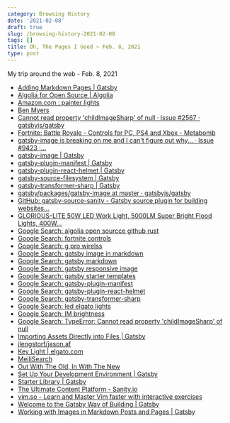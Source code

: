 ```yaml
---
category: Browsing History
date: '2021-02-08'
draft: true
slug: /browsing-history-2021-02-08
tags: []
title: Oh, The Pages I Goed ~ Feb. 8, 2021
type: post
---
```



My trip around the web - Feb. 8, 2021

- [Adding Markdown Pages | Gatsby](https://www.gatsbyjs.com/docs/how-to/routing/adding-markdown-pages/)
- [Algolia for Open Source | Algolia](https://www.algolia.com/for-open-source/)
- [Amazon.com : painter lights](https://www.amazon.com/s?k=painter+lights&ref=nb_sb_noss_1)
- [Ben Myers](https://benmyers.dev/)
- [Cannot read property 'childImageSharp' of null · Issue #2567 · gatsbyjs/gatsby](https://github.com/gatsbyjs/gatsby/issues/2567)
- [Fortnite: Battle Royale - Controls for PC, PS4 and Xbox - Metabomb](https://www.metabomb.net/fortnite-battle-royale/gameplay-guides/fortnite-battle-royale-controls-for-pc-ps4-and-xbox-one)
- [gatsby-image is breaking on me and I can't figure out why... · Issue #9423 ·...](https://github.com/gatsbyjs/gatsby/issues/9423)
- [gatsby-image | Gatsby](https://www.gatsbyjs.com/plugins/gatsby-image/#two-types-of-responsive-images)
- [gatsby-plugin-manifest | Gatsby](https://www.gatsbyjs.com/plugins/gatsby-plugin-manifest/)
- [gatsby-plugin-react-helmet | Gatsby](https://www.gatsbyjs.com/plugins/gatsby-plugin-react-helmet/)
- [gatsby-source-filesystem | Gatsby](https://www.gatsbyjs.com/plugins/gatsby-source-filesystem/#gatsby-source-filesystem)
- [gatsby-transformer-sharp | Gatsby](https://www.gatsbyjs.com/plugins/gatsby-transformer-sharp/)
- [gatsby/packages/gatsby-image at master · gatsbyjs/gatsby](https://github.com/gatsbyjs/gatsby/tree/master/packages/gatsby-image)
- [GitHub: gatsby-source-sanity - Gatsby source plugin for building websites...](https://github.com/sanity-io/gatsby-source-sanity)
- [GLORIOUS-LITE 50W LED Work Light, 5000LM Super Bright Flood Lights, 400W...](https://www.amazon.com/dp/B07K4917LN/)
- [Google Search: algolia open sourcce github rust](https://www.google.com/search?newwindow=1&client=safari&rls=en&ei=HOAhYND9L-bv5gLnq4iQBg&q=algolia+open+sourcce+github+rust&oq=algolia+open+sourcce+github+rust&gs_lcp=CgZwc3ktYWIQAzIFCAAQzQI6BwgAEEcQsAM6BwghEAoQoAE6BwghEAoQqwJQj01Y5lhgvVxoBHABeACAAXOIAdAGkgEDNi4zmAEAoAEBqgEHZ3dzLXdpesgBCMABAQ&sclient=psy-ab&ved=0ahUKEwjQ-7yvztvuAhXmt1kKHecVAmIQ4dUDCAw&uact=5)
- [Google Search: fortnite controls](https://www.google.com/search?client=safari&rls=en&q=fortnite+controls&ie=UTF-8&oe=UTF-8)
- [Google Search: g pro wirelss](https://www.google.com/search?client=safari&rls=en&q=g+pro+wirelss&ie=UTF-8&oe=UTF-8)
- [Google Search: gatsby image in markdown](https://www.google.com/search?client=safari&rls=en&q=gatsby+image+in+markdown&ie=UTF-8&oe=UTF-8)
- [Google Search: gatsby markdown](https://www.google.com/search?client=safari&rls=en&q=gatsby+markdown&ie=UTF-8&oe=UTF-8)
- [Google Search: gatsby responsive image](https://www.google.com/search?client=safari&rls=en&q=gatsby+responsive+image&ie=UTF-8&oe=UTF-8)
- [Google Search: gatsby starter templates](https://www.google.com/search?client=safari&rls=en&q=gatsby+starter+templates&ie=UTF-8&oe=UTF-8)
- [Google Search: gatsby-plugin-manifest](https://www.google.com/search?client=safari&rls=en&q=gatsby-plugin-manifest&ie=UTF-8&oe=UTF-8)
- [Google Search: gatsby-plugin-react-helmet](https://www.google.com/search?client=safari&rls=en&q=gatsby-plugin-react-helmet&ie=UTF-8&oe=UTF-8)
- [Google Search: gatsby-transformer-sharp](https://www.google.com/search?client=safari&rls=en&q=gatsby-transformer-sharp&ie=UTF-8&oe=UTF-8)
- [Google Search: led elgato lights](https://www.google.com/search?client=safari&rls=en&q=led+elgato+lights&ie=UTF-8&oe=UTF-8)
- [Google Search: lM brightness](https://www.google.com/search?newwindow=1&client=safari&rls=en&ei=eBMiYIerOOKMggesz6HIDg&q=lM+brightness&oq=lM+brightness&gs_lcp=CgZwc3ktYWIQAzIECAAQQzIECAAQQzIGCAAQBRAeMgYIABAFEB4yBggAEAUQHjIGCAAQBRAeMgYIABAFEB4yBggAEAUQHjIGCAAQBRAeMgYIABAFEB46BwgAEEcQsANQ1SJY1SJgviZoAXACeACAAf0BiAHkApIBBTAuMS4xmAEAoAEBqgEHZ3dzLXdpesgBCMABAQ&sclient=psy-ab&ved=0ahUKEwiHx_-s_9vuAhVihuAKHaxnCOkQ4dUDCAw&uact=5)
- [Google Search: TypeError: Cannot read property 'childImageSharp' of null](https://www.google.com/search?client=safari&rls=en&q=TypeError:+Cannot+read+property+%27childImageSharp%27+of+null&ie=UTF-8&oe=UTF-8)
- [Importing Assets Directly into Files | Gatsby](https://www.gatsbyjs.com/docs/how-to/images-and-media/importing-assets-into-files/)
- [jlengstorf/jason.af](https://github.com/jlengstorf/jason.af)
- [Key Light | elgato.com](https://www.elgato.com/en/gaming/key-light)
- [MeiliSearch](https://www.meilisearch.com/)
- [Out With The Old, In With The New](https://benmyers.dev/blog/in-with-the-new/)
- [Set Up Your Development Environment | Gatsby](https://www.gatsbyjs.com/docs/tutorial/part-zero/)
- [Starter Library | Gatsby](https://www.gatsbyjs.com/starters/?)
- [The Ultimate Content Platform - Sanity.io](https://www.sanity.io/)
- [vim.so - Learn and Master Vim faster with interactive exercises](https://www.vim.so/)
- [Welcome to the Gatsby Way of Building | Gatsby](https://www.gatsbyjs.com/docs/)
- [Working with Images in Markdown Posts and Pages | Gatsby](https://www.gatsbyjs.com/docs/working-with-images-in-markdown/?ref=hackernoon.com)